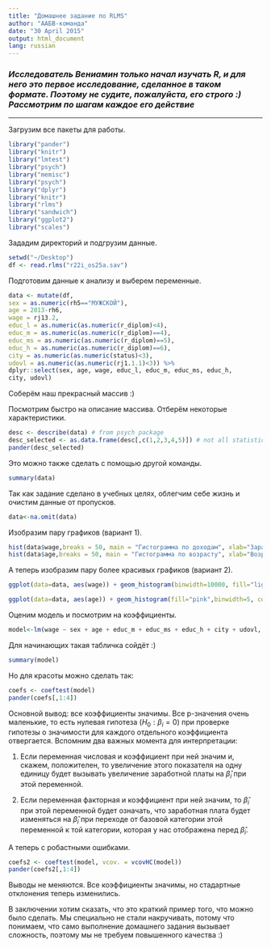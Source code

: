 ```yaml
---
title: "Домашнее задание по RLMS"
author: "AAБB-команда"
date: "30 April 2015"
output: html_document
lang: russian
---
```


<!--
Esli russkie bukvi prevratilis v krakozyabri to:
File --- Reopen with encoding --- UTF-8 --- set as default --- ok
-->

### *Исследователь Вениамин только начал изучать R, и для него это первое исследование, сделанное в таком формате. Поэтому не судите, пожалуйста, его строго :) Рассмотрим по шагам каждое его действие*
***

Загрузим все пакеты для работы.

```r
library("pander")
library("knitr")
library("lmtest")
library("psych")
library("memisc")
library("psych")
library("dplyr")
library("knitr")
library("rlms")
library("sandwich")
library("ggplot2")
library("scales")
```

Зададим директорий и подгрузим данные.
```r
setwd("~/Desktop")
df <- read.rlms("r22i_os25a.sav")
```

Подготовим данные к анализу и выберем переменные.
```r
data <- mutate(df,
sex = as.numeric(rh5=="МУЖСКОЙ"),
age = 2013-rh6,
wage = rj13.2,
educ_l = as.numeric(as.numeric(r_diplom)<4),
educ_m = as.numeric(as.numeric(r_diplom)==4),
educ_ms = as.numeric(as.numeric(r_diplom)==5),
educ_h = as.numeric(as.numeric(r_diplom)==6),
city = as.numeric(as.numeric(status)<3),
udovl = as.numeric(as.numeric(rj1.1.1)<3)) %>%
dplyr::select(sex, age, wage, educ_l, educ_m, educ_ms, educ_h,
city, udovl)
```

Соберём наш прекрасный массив :)

Посмотрим быстро на описание массива. Отберём некоторые характеристики.
```r
desc <- describe(data) # from psych package
desc_selected <- as.data.frame(desc[,c(1,2,3,4,5)]) # not all statistics
pander(desc_selected)
```

Это можно также сделать с помощью другой команды.
```r
summary(data)
```

Так как задание сделано в учебных целях, облегчим себе жизнь и очистим данные от пропусков.
```r
data<-na.omit(data)
```

Изобразим пару графиков (вариант 1).
```r
hist(data$wage,breaks = 50, main = "Гистограмма по доходам", xlab="Заработная плата", ylab="Частота")
hist(data$age,breaks = 50, main = "Гистограмма по возрасту", xlab="Возраст", ylab="Частота")
```

А теперь изобразим пару более красивых графиков (вариант 2).
```r
ggplot(data=data, aes(wage)) + geom_histogram(binwidth=10000, fill="lightblue", color="blue") + labs(title = "Гистограмма по доходам", x="Заработная плата (в рублях)", y="Частота")+scale_x_continuous(limits=c(0,100000),labels=comma)

ggplot(data=data, aes(age)) + geom_histogram(fill="pink",binwidth=5, color="red") + labs(title = "Гистограмма по возрасту", x="Возраст (в годах)", y="Частота")

```

Оценим модель и посмотрим на коэффициенты.
```r
model<-lm(wage ~ sex + age + educ_m + educ_ms + educ_h + city + udovl, data = data)
```

Для начинающих такая табличка сойдёт :)
```r
summary(model)
```

Но для красоты можно сделать так:
```r
coefs <- coeftest(model)
pander(coefs[,1:4])
```

  
Основной вывод: все коэффициенты значимы. Все p-значения очень маленькие, то есть нулевая гипотеза ($H_0: \beta_i = 0$) при проверке гипотезы о значимости для каждого отдельного коэффициента отвергается. Вспомним два важных момента для интерпретации:

1. Если переменная числовая и коэффициент при ней значим и, скажем, положителен, то увеличение этого показателя на одну единицу будет вызывать увеличение заработной платы на $\hat{\beta}_i$ при этой переменной. 

2. Если переменная факторная и коэффициент при ней значим, то $\hat{\beta}_i$ при этой переменной будет означать, что заработная плата будет изменяться на $\hat{\beta}_i$ при переходе от базовой категории этой переменной к той категории, которая у нас отображена перед $\hat{\beta}_i$.

А теперь с робастными ошибками.
```r
coefs2 <- coeftest(model, vcov. = vcovHC(model))
pander(coefs2[,1:4])
```

Выводы не меняются. Все коэффициенты значимы, но стадартные отклонения теперь изменились. 

В заключении хотим сказать, что это краткий пример того, что можно было сделать. Мы специально не стали накручивать, потому что понимаем, что само выполнение домашнего задания вызывает сложность, поэтому мы не требуем повышенного качества :)






